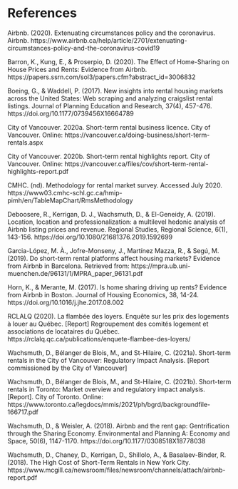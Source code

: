 # References {-}

Airbnb. (2020). Extenuating circumstances policy and the coronavirus. Airbnb. https://www.airbnb.ca/help/article/2701/extenuating-circumstances-policy-and-the-coronavirus-covid19

Barron, K., Kung, E., & Proserpio, D. (2020). The Effect of Home-Sharing on House Prices and Rents: Evidence from Airbnb. https://papers.ssrn.com/sol3/papers.cfm?abstract_id=3006832 

Boeing, G., & Waddell, P. (2017). New insights into rental housing markets across the United States: Web scraping and analyzing craigslist rental listings. Journal of Planning Education and Research, 37(4), 457-476. https://doi.org/10.1177/0739456X16664789

City of Vancouver. 2020a. Short-term rental business licence. City of Vancouver. Online: https://vancouver.ca/doing-business/short-term-rentals.aspx

City of Vancouver. 2020b. Short-term rental highlights report. City of Vancouver. Online: https://vancouver.ca/files/cov/short-term-rental-highlights-report.pdf 

CMHC. (nd). Methodology for rental market survey. Accessed July 2020.  https://www03.cmhc-schl.gc.ca/hmip-pimh/en/TableMapChart/RmsMethodology

Deboosere, R., Kerrigan, D. J., Wachsmuth, D., & El-Geneidy, A. (2019). Location, location and professionalization: a multilevel hedonic analysis of Airbnb listing prices and revenue. Regional Studies, Regional Science, 6(1), 143-156. https://doi.org/10.1080/21681376.2019.1592699

Garcia-López, M. À., Jofre-Monseny, J., Martínez Mazza, R., & Segú, M. (2019). Do short-term rental platforms affect housing markets? Evidence from Airbnb in Barcelona. Retrieved from: https://mpra.ub.uni-muenchen.de/96131/1/MPRA_paper_96131.pdf

Horn, K., & Merante, M. (2017). Is home sharing driving up rents? Evidence from Airbnb in Boston. Journal of Housing Economics, 38, 14-24. https://doi.org/10.1016/j.jhe.2017.08.002

RCLALQ (2020). La flambée des loyers. Enquête sur les prix des logements à louer au Québec. [Report] Regroupement des comités logement et associations de locataires du Québec. https://rclalq.qc.ca/publications/enquete-flambee-des-loyers/ 

Wachsmuth, D., Bélanger de Blois, M., and St-Hilaire, C. (2021a). Short-term rentals in the City of Vancouver: Regulatory Impact Analysis. [Report commissioned by the City of Vancouver]

Wachsmuth, D., Bélanger de Blois, M., and St-Hilaire, C. (2021b). Short-term rentals in Toronto: Market overview and regulatory impact analysis. [Report]. City of Toronto. Online: https://www.toronto.ca/legdocs/mmis/2021/ph/bgrd/backgroundfile-166717.pdf

Wachsmuth, D., & Weisler, A. (2018). Airbnb and the rent gap: Gentrification through the Sharing Economy. Environmental and Planning A: Economy and Space, 50(6), 1147-1170. https://doi.org/10.1177/0308518X18778038 

Wachsmuth, D., Chaney, D., Kerrigan, D., Shillolo, A., & Basalaev-Binder, R. (2018). The High Cost of Short-Term Rentals in New York City. https://www.mcgill.ca/newsroom/files/newsroom/channels/attach/airbnb-report.pdf
